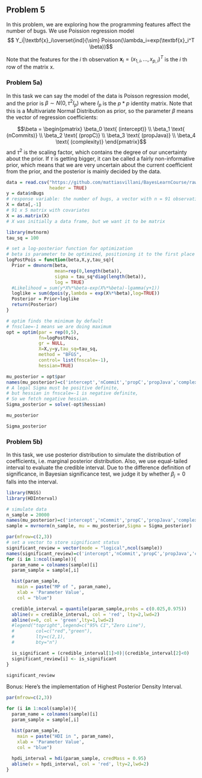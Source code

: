 ## Problem 5
In this problem, we are exploring how the programming features affect the number of bugs. We use Poission regression model 
$$ Y_i|\textbf{x}_i\overset{ind}{\sim} Poisson(\lambda_i=exp(\textbf{x}_i^T \beta))$$

Note that the features for the $i$ th observation $\textbf{x}_i=(x_{1,i},...,x_{p,i})^T$ is the $i$ th row of the matrix x. 

### Problem 5a)

In this task we can say the model of the data is Poisson regression model, and the prior is $\beta \sim N(0,\tau^2 I_p)$ where $I_p$ is the $p*p$ identity matrix. Note that this is a Multivariate Normal Distribution as prior, so the parameter $\beta$ means the vector of regression coefficients:

$$\beta = 
\begin{pmatrix}
  \beta_0 \text{ (intercept)} \\
  \beta_1 \text{ (nCommits)}  \\
  \beta_2 \text{ (propC)}     \\
  \beta_3 \text{ (propJava)}   \\
  \beta_4 \text{ (complexity)}
\end{pmatrix}$$
and $\tau^2$ is the scaling factor, which contains the degree of our uncertainty about the prior. If $\tau$ is getting bigger, it can be called a fairly non-informative prior, which means that we are very uncertain about the current coefficient from the prior, and the posterior is mainly decided by the data.

```r
data = read.csv("https://github.com/mattiasvillani/BayesLearnCourse/raw/master/assignment/bugs.csv", 
                header = TRUE)
y = data$nBugs 
# response variable: the number of bugs, a vector with n = 91 observations
X = data[,-1]  
# 91 x 5 matrix with covariates
X = as.matrix(X) 
# X was initially a data frame, but we want it to be matrix
```


```r
library(mvtnorm)
tau_sq = 100

# set a log-posterior function for optimization
# beta is parameter to be optimized, positioning it to the first place
logPostPois = function(beta,X,y,tau_sq){
  Prior = dmvnorm(beta,
                  mean=rep(0,length(beta)),
                  sigma = tau_sq*diag(length(beta)),
                  log = TRUE)
  #Likelihood = sum(y*X%*%beta-exp(X%*%beta)-lgamma(y+1))
  loglike = sum(dpois(y,lambda = exp(X%*%beta),log=TRUE))
  Posterior = Prior+loglike
  return(Posterior)
}

# optim finds the minimum by default
# fnsclae=-1 means we are doing maximum
opt = optim(par = rep(0,5),
            fn=logPostPois,
            gr = NULL,
            X=X,y=y,tau_sq=tau_sq,
            method = "BFGS",
            control= list(fnscale=-1),
            hessian=TRUE)

mu_posterior = opt$par
names(mu_posterior)=c('intercept','nCommit','propC','propJava','complexity')
# A legal Sigma must be positive definite, 
# but hessian in fnscale=-1 is negative definite,
# So we fetch negative hessian.
Sigma_posterior = solve(-opt$hessian)

mu_posterior

Sigma_posterior

```


### Problem 5b)

In this task, we use posterior distribution to simulate the distribution of coefficients, i.e. marginal posterior distribution. Also, we use equal-tailed interval to evaluate the credible interval. Due to the difference definition of significance, in Bayesian significance test, we judge it by whether $\beta_j=0$ falls into the interval.

```r
library(MASS)
library(HDInterval)

# simulate data
n_sample = 20000
names(mu_posterior)=c('intercept','nCommit','propC','propJava','complexity')
sample = mvrnorm(n_sample, mu = mu_posterior,Sigma = Sigma_posterior)

par(mfrow=c(2,3))
# set a vector to store significant status
significant_review = vector(mode = "logical",ncol(sample))
names(significant_review)=c('intercept','nCommit','propC','propJava','complexity')
for (i in 1:ncol(sample)){
  param_name = colnames(sample)[i]
  param_sample = sample[,i]

  hist(param_sample,
    main = paste("MP of ", param_name),
    xlab = 'Parameter Value',
    col = "blue")

  credible_interval = quantile(param_sample,probs = c(0.025,0.975))
  abline(v = credible_interval, col = 'red', lty=2,lwd=2)
  abline(v=0, col = 'green',lty=1,lwd=2)
  #legend("topright",legend=c("95% CI","Zero Line"),
  #        col=c("red","green"),
  #        lty=c(2,1),
  #        bty="n")

  is_significant = (credible_interval[1]>0)|(credible_interval[2]<0)
  significant_review[i] <- is_significant
}

significant_review


```

Bonus: Here's the implementation of Highest Posterior Density Interval.

```r
par(mfrow=c(2,3))

for (i in 1:ncol(sample)){
  param_name = colnames(sample)[i]
  param_sample = sample[,i]

  hist(param_sample,
    main = paste("HDI in ", param_name),
    xlab = 'Parameter Value',
    col = "blue")
  
  hpdi_interval = hdi(param_sample, credMass = 0.95)
  abline(v = hpdi_interval, col = 'red', lty=2,lwd=2)
}
```